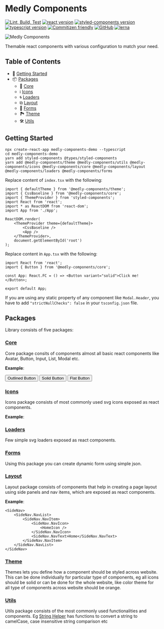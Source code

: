 
<Meta title="Introduction" />

# Medly Components

[![Lint, Build, Test](https://github.com/medly/medly-components/workflows/Lint,%20Build,%20Test/badge.svg)](https://github.com/medly/medly-components/actions?query=workflow%3A%22Lint%2C+Build%2C+Test%22)
[![react version](https://img.shields.io/badge/react-%5E16.8.6-blue)](https://www.npmjs.org/package/react)
[![styled-components version](https://img.shields.io/badge/styled--components-%5E4.2.0-blue)](https://www.npmjs.com/package/styled-components)
[![typescript version](https://img.shields.io/badge/types-TypeScript-blue?style=flat-square)](https://www.npmjs.com/package/typescript)
[![Commitizen friendly](https://img.shields.io/badge/commitizen-friendly-brightgreen.svg)](http://commitizen.github.io/cz-cli/)
[![GitHub](https://img.shields.io/github/license/medly/medly-components)](https://github.com/medly/medly-components/blob/master/LICENSE)
[![lerna](https://img.shields.io/badge/maintained%20with-lerna-cc00ff.svg)](https://lerna.js.org/)

![Medly Components](http://medlycomponents.com/medly-components.png)

Themable react components with various configuration to match your need.

## Table of Contents

-   🚀 [Getting Started](#getting-started)
-   📦 [Packages](#packages)
    -   🧩 [Core](#core)
    -   ℹ [Icons](#icons)
    -   🌀 [Loaders](#loaders)
    -   ⧉ [Layout](#layout)
    -   📝 [Forms](#forms)
    -   🏞 [Theme](#theme)
    -   🛠 [Utils](#utils)

## Getting Started

```properties
npx create-react-app medly-components-demo --typescript
cd medly-components-demo
yarn add styled-components @types/styled-components
yarn add @medly-components/theme @medly-components/utils @medly-components/icons @medly-components/core @medly-components/layout @medly-components/loaders @medly-components/forms
```

Replace content of `index.tsx` with the following:

```tsx
import { defaultTheme } from '@medly-components/theme';
import { CssBaseline } from '@medly-components/core';
import { ThemeProvider } from 'styled-components';
import React from 'react';
import * as ReactDOM from 'react-dom';
import App from './App';

ReactDOM.render(
    <ThemeProvider theme={defaultTheme}>
        <CssBaseline />
        <App />
    </ThemeProvider>,
    document.getElementById('root')
);
```

Replace content in `App.tsx` with the following:

```tsx
import React from 'react';
import { Button } from '@medly-components/core';

const App: React.FC = () => <Button variant="solid">Click me!</Button>;

export default App;
```

If you are using any static property of any component like `Modal.Header`, you have to add `"strictNullChecks": false` in your `tsconfig.json` file.

## Packages

Library consists of five packages:

### [Core](https://github.com/medly/medly-components/tree/master/packages/core)

Core package consits of components almost all basic react components like Avatar, Button, Input, List, Modal etc.

**Example**:

<Preview>
    <List variant="horizontal">
        <Button variant="outlined">Outlined Button</Button>
        <Button variant="solid">Solid Button</Button>
        <Button variant="flat">Flat Button</Button>
    </List>
</Preview>

### [Icons](https://github.com/medly/medly-components/tree/master/packages/icons)

Icons package consists of most commonly used svg icons exposed as react components.

**Example**:

<Preview>
    <EditIcon size="M" />
</Preview>

### [Loaders](https://github.com/medly/medly-components/tree/master/packages/loaders)

Few simple svg loaders exposed as react components.

<Preview>
    <ConcentricCircleLoader size="M" />
</Preview>

### [Forms](https://github.com/medly/medly-components/tree/master/packages/forms)

Using this package you can create dynamic form using simple json.

<Preview>
    <Form
        fieldSchema={{ email: { type: 'email', label: 'Email' }, password: { type: 'password', label: 'Password' } }}
        actionLabel="Login"
        onSubmit={action('Submitted')}
    />
</Preview>

### [Layout](https://github.com/medly/medly-components/tree/master/packages/layout)

Layout package consists of components that help in creating a page layout using side panels and nav items, which are exposed as react components.

**Example**:

```tsx
<SideNav>
    <SideNav.NavList>
        <SideNav.NavItem>
            <SideNav.NavIcon>
                <HomeIcon />
            </SideNav.NavIcon>
            <SideNav.NavText>Home</SideNav.NavText>
        </SideNav.NavItem>
    </SideNav.NavList>
</SideNav>
```

### [Theme](https://github.com/medly/medly-components/tree/master/packages/theme)

Themes lets you define how a component should be styled across website. This can be done individually for particular type of components, eg all icons should be solid or can be done for the whole website, like color theme for all type of components across website should be orange.

### [Utils](https://github.com/medly/medly-components/tree/master/packages/utils)

Utils package consists of the most commonly used functionalities and components. Eg [String Helper](https://github.com/medly/medly-components/tree/master/packages/utils/src/stringHelpers.ts) has functions to convert a string to camelCase, case insensitive string comparison etc
